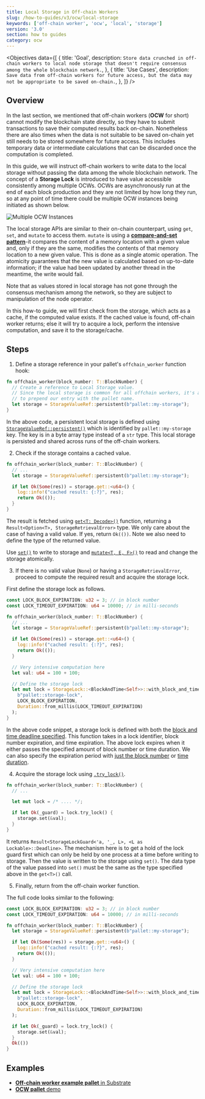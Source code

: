 ```yaml
---
title: Local Storage in Off-chain Workers
slug: /how-to-guides/v3/ocw/local-storage
keywords: ['off-chain worker', 'ocw', 'local', 'storage']
version: '3.0'
section: how to guides
category: ocw
---
```


<Objectives
  data={[
    {
      title: 'Goal',
      description: `Store data crunched in off-chain workers to local node storage that doesn't require consensus among the whole blockchain network.`,
    },
    {
      title: 'Use Cases',
      description: `Save data from off-chain workers for future access, but the data may not be appropriate to be saved on-chain.`,
    },
  ]}
/>

## Overview

In the last section, we mentioned that off-chain workers (**OCW** for short) cannot modify the blockchain state directly, so they have to submit transactions to save their computed results back on-chain.
Nonetheless there are also times when the data is not suitable to be saved on-chain yet still needs to be stored somewhere for future access.
This includes temporary data or intermediate calculations that can be discarded once the computation is completed.

In this guide, we will instruct off-chain workers to write data to the local storage without passing the data among the whole blockchain network.
The concept of a **Storage Lock** is introduced to have value accessible consistently among multiple OCWs.
OCWs are asynchronously run at the end of each block production and they are not limited by how long they run, so at any point of time there could be multiple OCW instances being initiated as shown below.

![Multiple OCW Instances](../../../../src/images/how-to-guides/ocw/local-storage/multiple-ocws.png)

The local storage APIs are similar to their on-chain counterpart, using `get`, `set`, and `mutate` to access them.
`mutate` is using a [**compare-and-set pattern**](https://en.wikipedia.org/wiki/Compare-and-swap)-it compares the content of a memory location with a given value and, only if they are the same, modifies the contents of that memory location to a new given value.
This is done as a single atomic operation.
The atomicity guarantees that the new value is calculated based on up-to-date information; if the value had been updated by another thread in the meantime, the write would fail.

Note that as values stored in local storage has not gone through the consensus mechanism among the network, so they are subject to manipulation of the node operator.

In this how-to guide, we will first check from the storage, which acts as a cache, if the computed value exists.
If the cached value is found, off-chain worker returns; else it will try to acquire a lock, perform the intensive computation, and save it to the storage/cache.

## Steps

1. Define a storage reference in your pallet's `offchain_worker` function hook:

```rust
fn offchain_worker(block_number: T::BlockNumber) {
  // Create a reference to Local Storage value.
  // Since the local storage is common for all offchain workers, it's a good practice
  // to prepend our entry with the pallet name.
  let storage = StorageValueRef::persistent(b"pallet::my-storage");
}
```

In the above code, a persistent local storage is defined using [`StorageValueRef::persistent()`](https://paritytech.github.io/substrate/latest/sp_runtime/offchain/storage/struct.StorageValueRef.html#method.persistent) which is identified by `pallet::my-storage` key.
The key is in a byte array type instead of a `str` type.
This local storage is persisted and shared across runs of the off-chain workers.

2. Check if the storage contains a cached value.

```rust
fn offchain_worker(block_number: T::BlockNumber) {
  // ...
  let storage = StorageValueRef::persistent(b"pallet::my-storage");

  if let Ok(Some(res)) = storage.get::<u64>() {
    log::info!("cached result: {:?}", res);
    return Ok(());
  }
}
```

The result is fetched using [`get<T: Decode>()`](https://paritytech.github.io/substrate/latest/sp_runtime/offchain/storage/struct.StorageValueRef.html#method.get) function, returning a `Result<Option<T>, StorageRetrievalError>` type.
We only care about the case of having a valid value. If yes, return `Ok(())`.
Note we also need to define the type of the returned value.

Use [`set()`](https://paritytech.github.io/substrate/latest/sp_runtime/offchain/storage/struct.StorageValueRef.html#method.get) to write to storage and [`mutate<T, E, F>()`](https://paritytech.github.io/substrate/latest/sp_runtime/offchain/storage/struct.StorageValueRef.html#method.mutate) to read and change the storage atomically.

3. If there is no valid value (`None`) or having a `StorageRetrievalError`, proceed to compute the required result and acquire the storage lock.

First define the storage lock as follows.

```rust
const LOCK_BLOCK_EXPIRATION: u32 = 3; // in block number
const LOCK_TIMEOUT_EXPIRATION: u64 = 10000; // in milli-seconds

fn offchain_worker(block_number: T::BlockNumber) {
  // ...
  let storage = StorageValueRef::persistent(b"pallet::my-storage");

  if let Ok(Some(res)) = storage.get::<u64>() {
    log::info!("cached result: {:?}", res);
    return Ok(());
  }

  // Very intensive computation here
  let val: u64 = 100 + 100;

  // Define the storage lock
  let mut lock = StorageLock::<BlockAndTime<Self>>::with_block_and_time_deadline(
    b"pallet::storage-lock",
    LOCK_BLOCK_EXPIRATION,
    Duration::from_millis(LOCK_TIMEOUT_EXPIRATION)
  );
}
```

In the above code snippet, a storage lock is defined with both the [block and time deadline specified](https://paritytech.github.io/substrate/latest/sp_runtime/offchain/storage_lock/struct.StorageLock.html#method.with_block_and_time_deadline).
This function takes in a lock identifier, block number expiration, and time expiration.
The above lock expires when it either passes the specified amount of block number or time duration.
We can also specify the expiration period with [just the block number](https://paritytech.github.io/substrate/latest/sp_runtime/offchain/storage_lock/struct.StorageLock.html#method.with_block_deadline) or [time duration](https://paritytech.github.io/substrate/latest/sp_runtime/offchain/storage_lock/struct.StorageLock.html#method.with_deadline).

4. Acquire the storage lock using [`.try_lock()`](https://paritytech.github.io/substrate/latest/sp_runtime/offchain/storage_lock/struct.StorageLock.html#method.try_lock).

```rust
fn offchain_worker(block_number: T::BlockNumber) {
  // ...

  let mut lock = /* .... */;

  if let Ok(_guard) = lock.try_lock() {
    storage.set(&val);
  }
}
```

It returns `Result<StorageLockGuard<'a, '_, L>, <L as Lockable>::Deadline>`.
The mechanism here is to get a hold of the lock guard first which can only be held by one process at a time before writing to storage.
Then the value is written to the storage using `set()`.
The data type of the value passed into `set()` must be the same as the type specified above in the `get<T>()` call.

5. Finally, return from the off-chain worker function.

The full code looks similar to the following:

```rust
const LOCK_BLOCK_EXPIRATION: u32 = 3; // in block number
const LOCK_TIMEOUT_EXPIRATION: u64 = 10000; // in milli-seconds

fn offchain_worker(block_number: T::BlockNumber) {
  let storage = StorageValueRef::persistent(b"pallet::my-storage");

  if let Ok(Some(res)) = storage.get::<u64>() {
    log::info!("cached result: {:?}", res);
    return Ok(());
  }

  // Very intensive computation here
  let val: u64 = 100 + 100;

  // Define the storage lock
  let mut lock = StorageLock::<BlockAndTime<Self>>::with_block_and_time_deadline(
    b"pallet::storage-lock",
    LOCK_BLOCK_EXPIRATION,
    Duration::from_millis(LOCK_TIMEOUT_EXPIRATION)
  );

  if let Ok(_guard) = lock.try_lock() {
    storage.set(&val);
  }
  Ok(())
}
```

## Examples

- [**Off-chain worker example pallet** in Substrate](https://github.com/paritytech/substrate/blob/devhub/latest/frame/examples/offchain-worker/src/lib.rs#L374-L437)
- [**OCW pallet** demo](https://github.com/jimmychu0807/substrate-offchain-worker-demo/blob/master/pallets/ocw/src/lib.rs#L299-L342)
